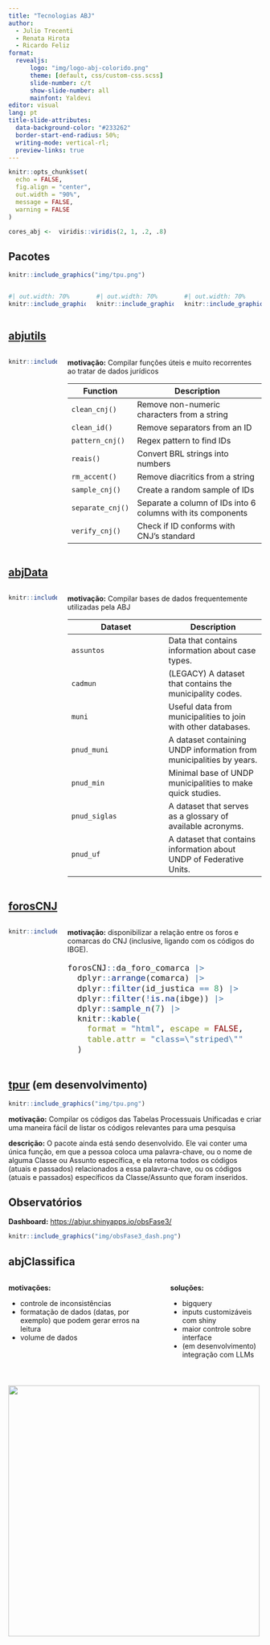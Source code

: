 ```yaml
---
title: "Tecnologias ABJ"
author: 
  - Julio Trecenti
  - Renata Hirota
  - Ricardo Feliz
format: 
  revealjs:
      logo: "img/logo-abj-colorido.png"
      theme: [default, css/custom-css.scss]
      slide-number: c/t
      show-slide-number: all
      mainfont: Yaldevi
editor: visual
lang: pt
title-slide-attributes: 
  data-background-color: "#233262"
  border-start-end-radius: 50%;
  writing-mode: vertical-rl;
  preview-links: true
---
```


```r
knitr::opts_chunk$set(
  echo = FALSE,
  fig.align = "center",
  out.width = "90%",
  message = FALSE,
  warning = FALSE
)

cores_abj <-  viridis::viridis(2, 1, .2, .8)
```

## Pacotes

```r
knitr::include_graphics("img/tpu.png")
```

:::: columns
::: {.column width='33%'} 
```r
#| out.width: 70%
knitr::include_graphics("img/abjutils.png")
```
:::

::: {.column width='33%'}
```r
#| out.width: 70%
knitr::include_graphics("img/forosCNJ.png")
```
:::

::: {.column width='33%'}
```r
#| out.width: 70%
knitr::include_graphics("img/abjData.png")
```
:::
::::

## [abjutils](https://github.com/abjur/abjutils)

:::: columns
::: {.column width='20%'} 
```r
knitr::include_graphics("img/abjutils.png")
```
:::

::: {.column width='80%'} 
**motivação:** Compilar funções úteis e muito recorrentes ao tratar de dados jurídicos

::: {style="font-size: 20px;"}
Function           | Description
------------------ | ------------------------------------------------
`clean_cnj()`      | Remove non-numeric characters from a string
`clean_id()`       | Remove separators from an ID
`pattern_cnj()`    | Regex pattern to find IDs
`reais()`          | Convert BRL strings into numbers
`rm_accent()`      | Remove diacritics from a string
`sample_cnj()`     | Create a random sample of IDs
`separate_cnj()`   | Separate a column of IDs into 6 columns with its components
`verify_cnj()`     | Check if ID conforms with CNJ's standard
:::

:::
::::

## [abjData](https://github.com/abjur/abjData)

:::: columns
::: {.column width='20%'} 
```r
knitr::include_graphics("img/abjData.png")
```
:::

::: {.column width='80%'} 
**motivação:** Compilar bases de dados frequentemente utilizadas pela ABJ

::: {style="font-size: 20px;"}
Dataset      | Description
----------|----------
`assuntos`| Data that contains information about case types.
`cadmun`  | (LEGACY) A dataset that contains the municipality codes.
`muni`  | Useful data from municipalities to join with other databases.
`pnud_muni`| A dataset containing UNDP information from municipalities by years.
`pnud_min`| Minimal base of UNDP municipalities to make quick studies.
`pnud_siglas`| A dataset that serves as a glossary of available acronyms. 
`pnud_uf`| A dataset that contains information about UNDP of Federative Units.
:::

:::
::::

## [forosCNJ](https://github.com/abjur/forosCNJ)

:::: columns
::: {.column width='20%'} 
```r
knitr::include_graphics("img/forosCNJ.png")
```
:::

::: {.column width='80%'} 
**motivação:** disponibilizar a relação entre os foros e comarcas do CNJ (inclusive, ligando com os códigos do IBGE).


::: {style="font-size: 19px;"}
```r
forosCNJ::da_foro_comarca |>  
  dplyr::arrange(comarca) |> 
  dplyr::filter(id_justica == 8) |> 
  dplyr::filter(!is.na(ibge)) |> 
  dplyr::sample_n(7) |> 
  knitr::kable(
    format = "html", escape = FALSE,
    table.attr = "class=\"striped\""
  )
```
:::

:::
::::


## [tpur](https://github.com/abjur/tpur) (em desenvolvimento)

```r
knitr::include_graphics("img/tpu.png")
```

**motivação:** Compilar os códigos das Tabelas Processuais Unificadas e criar uma maneira fácil de listar os códigos relevantes para uma pesquisa

**descrição:** O pacote ainda está sendo desenvolvido. Ele vai conter uma única função, em que a pessoa coloca uma palavra-chave, ou o nome de alguma Classe ou Assunto específica, e ela retorna todos os códigos (atuais e passados) relacionados a essa palavra-chave, ou os códigos (atuais e passados) específicos da Classe/Assunto que foram inseridos. 




## Observatórios

**Dashboard:** [https://abjur.shinyapps.io/obsFase3/](https://abjur.shinyapps.io/obsFase3/)

```r
knitr::include_graphics("img/obsFase3_dash.png")
```

## abjClassifica

:::: columns
::: column
**motivações:**

- controle de inconsistências
- formatação de dados (datas, por exemplo) que podem gerar erros na leitura
- volume de dados
:::

::: column
**soluções:**

- bigquery
- inputs customizáveis com shiny
- maior controle sobre interface
- (em desenvolvimento) integração com LLMs
:::
::::
#  {background="#fff"}

![](img/logo-abj-colorido.png){width="500"}
